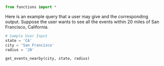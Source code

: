 
```python
from functions import *
```


Here is an example query that a user may give and the corresponding output. Suppose the user wants to see all the events within 20 miles of San Francisco, California. 
```python
# Sample User Input
state = 'CA'
city = 'San Francisco'
radius = '20'

get_events_nearby(city, state, radius)
```


